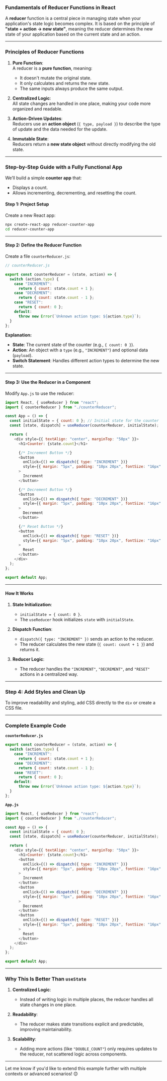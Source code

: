 ### Fundamentals of Reducer Functions in React

A **reducer** function is a central piece in managing state when your application's state logic becomes complex. It is based on the principle of **"state + action → new state"**, meaning the reducer determines the new state of your application based on the current state and an action.

---

### **Principles of Reducer Functions**

1. **Pure Function**:  
   A reducer is a **pure function**, meaning:

   - It doesn't mutate the original state.
   - It only calculates and returns the new state.
   - The same inputs always produce the same output.

2. **Centralized Logic**:  
   All state changes are handled in one place, making your code more organized and readable.

3. **Action-Driven Updates**:  
   Reducers use an **action object** (`{ type, payload }`) to describe the type of update and the data needed for the update.

4. **Immutable State**:  
   Reducers return a **new state object** without directly modifying the old state.

---

### **Step-by-Step Guide with a Fully Functional App**

We’ll build a simple **counter app** that:

- Displays a count.
- Allows incrementing, decrementing, and resetting the count.

#### **Step 1: Project Setup**

Create a new React app:

```bash
npx create-react-app reducer-counter-app
cd reducer-counter-app
```

---

#### **Step 2: Define the Reducer Function**

Create a file `counterReducer.js`:

```javascript
// counterReducer.js

export const counterReducer = (state, action) => {
  switch (action.type) {
    case "INCREMENT":
      return { count: state.count + 1 };
    case "DECREMENT":
      return { count: state.count - 1 };
    case "RESET":
      return { count: 0 };
    default:
      throw new Error(`Unknown action type: ${action.type}`);
  }
};
```

**Explanation:**

- **State**: The current state of the counter (e.g., `{ count: 0 }`).
- **Action**: An object with a `type` (e.g., `"INCREMENT"`) and optional data (`payload`).
- **Switch Statement**: Handles different action types to determine the new state.

---

#### **Step 3: Use the Reducer in a Component**

Modify `App.js` to use the reducer:

```javascript
import React, { useReducer } from "react";
import { counterReducer } from "./counterReducer";

const App = () => {
  const initialState = { count: 0 }; // Initial state for the counter
  const [state, dispatch] = useReducer(counterReducer, initialState);

  return (
    <div style={{ textAlign: "center", marginTop: "50px" }}>
      <h1>Counter: {state.count}</h1>

      {/* Increment Button */}
      <button
        onClick={() => dispatch({ type: "INCREMENT" })}
        style={{ margin: "5px", padding: "10px 20px", fontSize: "16px" }}
      >
        Increment
      </button>

      {/* Decrement Button */}
      <button
        onClick={() => dispatch({ type: "DECREMENT" })}
        style={{ margin: "5px", padding: "10px 20px", fontSize: "16px" }}
      >
        Decrement
      </button>

      {/* Reset Button */}
      <button
        onClick={() => dispatch({ type: "RESET" })}
        style={{ margin: "5px", padding: "10px 20px", fontSize: "16px" }}
      >
        Reset
      </button>
    </div>
  );
};

export default App;
```

---

#### **How It Works**

1. **State Initialization**:

   - `initialState = { count: 0 }`.
   - The `useReducer` hook initializes `state` with `initialState`.

2. **Dispatch Function**:

   - `dispatch({ type: "INCREMENT" })` sends an action to the reducer.
   - The reducer calculates the new state (`{ count: count + 1 }`) and returns it.

3. **Reducer Logic**:
   - The reducer handles the `"INCREMENT"`, `"DECREMENT"`, and `"RESET"` actions in a centralized way.

---

### **Step 4: Add Styles and Clean Up**

To improve readability and styling, add CSS directly to the `div` or create a CSS file.

---

### **Complete Example Code**

**`counterReducer.js`**

```javascript
export const counterReducer = (state, action) => {
  switch (action.type) {
    case "INCREMENT":
      return { count: state.count + 1 };
    case "DECREMENT":
      return { count: state.count - 1 };
    case "RESET":
      return { count: 0 };
    default:
      throw new Error(`Unknown action type: ${action.type}`);
  }
};
```

**`App.js`**

```javascript
import React, { useReducer } from "react";
import { counterReducer } from "./counterReducer";

const App = () => {
  const initialState = { count: 0 };
  const [state, dispatch] = useReducer(counterReducer, initialState);

  return (
    <div style={{ textAlign: "center", marginTop: "50px" }}>
      <h1>Counter: {state.count}</h1>
      <button
        onClick={() => dispatch({ type: "INCREMENT" })}
        style={{ margin: "5px", padding: "10px 20px", fontSize: "16px" }}
      >
        Increment
      </button>
      <button
        onClick={() => dispatch({ type: "DECREMENT" })}
        style={{ margin: "5px", padding: "10px 20px", fontSize: "16px" }}
      >
        Decrement
      </button>
      <button
        onClick={() => dispatch({ type: "RESET" })}
        style={{ margin: "5px", padding: "10px 20px", fontSize: "16px" }}
      >
        Reset
      </button>
    </div>
  );
};

export default App;
```

---

### **Why This Is Better Than `useState`**

1. **Centralized Logic**:

   - Instead of writing logic in multiple places, the reducer handles all state changes in one place.

2. **Readability**:

   - The reducer makes state transitions explicit and predictable, improving maintainability.

3. **Scalability**:
   - Adding more actions (like `"DOUBLE_COUNT"`) only requires updates to the reducer, not scattered logic across components.

---

Let me know if you'd like to extend this example further with multiple contexts or advanced scenarios! 😊
